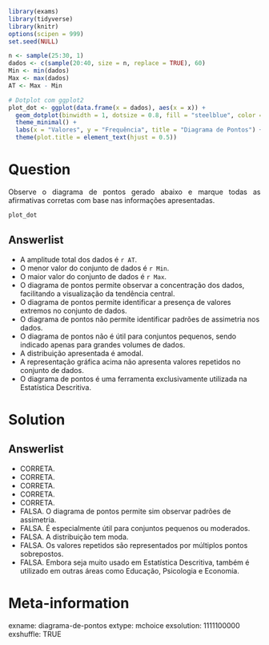 ```r
library(exams)
library(tidyverse)
library(knitr)
options(scipen = 999)
set.seed(NULL)

n <- sample(25:30, 1)
dados <- c(sample(20:40, size = n, replace = TRUE), 60)
Min <- min(dados)
Max <- max(dados)
AT <- Max - Min

# Dotplot com ggplot2
plot_dot <- ggplot(data.frame(x = dados), aes(x = x)) +
  geom_dotplot(binwidth = 1, dotsize = 0.8, fill = "steelblue", color = "black") +
  theme_minimal() +
  labs(x = "Valores", y = "Frequência", title = "Diagrama de Pontos") +
  theme(plot.title = element_text(hjust = 0.5))

```

Question
========
<p style="text-align: justify;">Observe o diagrama de pontos gerado abaixo e marque todas as afirmativas corretas com base nas informações apresentadas.</p>

```r
plot_dot
```

Answerlist
----------
* A amplitude total dos dados é `r AT`.
* O menor valor do conjunto de dados é `r Min`.
* O maior valor do conjunto de dados é `r Max`.
* O diagrama de pontos permite observar a concentração dos dados, facilitando a visualização da tendência central.
* O diagrama de pontos permite identificar a presença de valores extremos no conjunto de dados.
* O diagrama de pontos não permite identificar padrões de assimetria nos dados.
* O diagrama de pontos não é útil para conjuntos pequenos, sendo indicado apenas para grandes volumes de dados.
* A distribuição apresentada é amodal.
* A representação gráfica acima não apresenta valores repetidos no conjunto de dados.
* O diagrama de pontos é uma ferramenta exclusivamente utilizada na Estatística Descritiva.

Solution
========
Answerlist
----------
* CORRETA.
* CORRETA.
* CORRETA.
* CORRETA.
* CORRETA.
* FALSA. O diagrama de pontos permite sim observar padrões de assimetria.
* FALSA. É especialmente útil para conjuntos pequenos ou moderados.
* FALSA. A distribuição tem moda.
* FALSA. Os valores repetidos são representados por múltiplos pontos sobrepostos.
* FALSA. Embora seja muito usado em Estatística Descritiva, também é utilizado em outras áreas como Educação, Psicologia e Economia.

Meta-information
================
exname: diagrama-de-pontos
extype: mchoice
exsolution: 1111100000
exshuffle: TRUE

